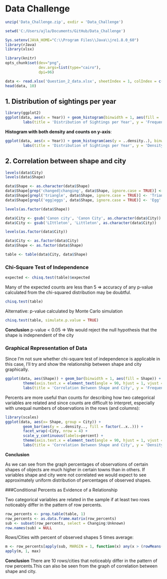 
# Data Challenge

```r
unzip('Data_Challenge.zip', exdir = 'Data_Challenge')

setwd('C:/Users/ajla/Documents/GitHub/Data_Challenge')

Sys.setenv(JAVA_HOME="C:\\Program Files\\Java\\jre1.8.0_60")
library(rJava)
library(xlsx)


```

```r
library(knitr)
opts_chunk$set(dev="png", 
               dev.args=list(type="cairo"),
               dpi=96)
```

```r
data <- read.xlsx('Question_2_data.xlsx', sheetIndex = 1, colIndex = c(1:3), header = TRUE)
head(data, 10)
```


## 1. Distribution of sightings per year

```r
library(ggplot2)
ggplot(data, aes(x = Year)) + geom_histogram(binwidth = 1, aes(fill = ..count..)) + 
        labs(title = 'Distribution of Sightings per Year', y = 'Frequency')
```


**Histogram with both density and counts on y-axis**:

```r
ggplot(data, aes(x = Year)) + geom_histogram(aes(y = ..density..), binwidth = 1, col = 'red', fill = 'green', alpha = 0.5) + 
        labs(title = 'Distribution of Sightings per Year', y = 'Density') + geom_density()
```


## 2.  Correlation between shape and city

```r
levels(data$City)
levels(data$Shape)
```

```r
data$Shape <- as.character(data$Shape)
data$Shape[grep('changed|changing', data$Shape, ignore.case = TRUE)] <- 'Changing'
data$Shape[grepl('triangle', data$Shape, ignore.case = TRUE)] <- 'Triangle'
data$Shape[grepl('egg|eggs', data$Shape, ignore.case = TRUE)] <- 'Egg'

levels(as.factor(data$Shape))

data$City <- gsub('Canon city', 'Canon City', as.character(data$City))
data$City <- gsub('LIttleton', 'Littleton', as.character(data$City))

levels(as.factor(data$City))

data$City <- as.factor(data$City)
data$Shape <- as.factor(data$Shape)
```

```r
table <- table(data$City, data$Shape)
```

### Chi-Square Test of Independence
```r
expected <- chisq.test(table)$expected
```

Many of the expected counts are less than 5 => accuracy of any p-value calculated from the chi-squared distribution may be doubtful.

```r
chisq.test(table)
```

Alternative: p-value calculated by Monte Carlo simulation
```r
chisq.test(table, simulate.p.value = TRUE)
```

**Conclusion**
p-value < 0.05  =>  We would reject the null hypothesis that the shape is indepnendent of the city


### Graphical Representation of Data

Since I'm not sure whether chi-square test of independence is applicable in this case, I'll try and show the relationship between shape and city graphically.

```r
ggplot(data, aes(Shape)) + geom_bar(binwidth = 1, aes(fill = Shape)) + facet_wrap(~City, nrow = 4) + 
        theme(axis.text.x = element_text(angle = 90, hjust = 1, vjust = 0, colour ='black')) +
        labs(title = 'Correlation Between Shape and City', y = 'Frequency')
```

Percents are more useful than counts for describing how two categorical variables are related and since counts are difficult to interpret, especially with unequal numbers of observations in the rows 
(and columns):
```r
library(scales)
ggplot(data, aes(x= Shape, group = City)) + 
        geom_bar(aes(y = ..density.., fill = factor(..x..))) + 
        facet_wrap(~City, nrow = 4) +
        scale_y_continuous(labels=percent) + 
        theme(axis.text.x = element_text(angle = 90, hjust = 1, vjust = 0, colour ='black')) +
        labs(title = 'Correlation Between Shape and City', y = 'Density')
```

**Conclusion**

As we can see from the graph percentages of observations of certain shapes of objects are much higher in certain towns than in others. If variables shape and city were not correlated we would expect to see approximately uniform distribution of percentages of observed shapes. 


###Conditional Percents as Evidence of a Relationship

Two categorical variables are related in the sample if at least two rows noticeably differ 
in the pattern of row percents.

```r
row_percents <- prop.table(table, 1)
row_percents <- as.data.frame.matrix(row_percents)
sub <- subset(row_percents, select = Changing:Unknown)
row.names(sub) = NULL
```


Rows/Cities with percent of observed shapes 5 times average:
```r
m <- row_percents[apply(sub, MARGIN = 1, function(x) any(x > (rowMeans(row_percents))*5)),] 
apply(m, 1, max)
```

**Conclusion**
There are 10 rows/cities that noticeably differ in the pattern of row percents.This can also be seen from
the graph of correlation between shape and city. 

